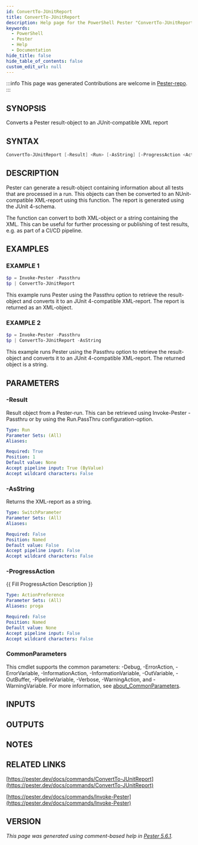 ```yaml
---
id: ConvertTo-JUnitReport
title: ConvertTo-JUnitReport
description: Help page for the PowerShell Pester "ConvertTo-JUnitReport" command
keywords:
  - PowerShell
  - Pester
  - Help
  - Documentation
hide_title: false
hide_table_of_contents: false
custom_edit_url: null
---
```


:::info This page was generated
Contributions are welcome in [Pester-repo](https://github.com/pester/pester).
:::

## SYNOPSIS

Converts a Pester result-object to an JUnit-compatible XML report

## SYNTAX

```powershell
ConvertTo-JUnitReport [-Result] <Run> [-AsString] [-ProgressAction <ActionPreference>] [<CommonParameters>]
```

## DESCRIPTION

Pester can generate a result-object containing information about all
tests that are processed in a run.
This objects can then be converted to an
NUnit-compatible XML-report using this function.
The report is generated
using the JUnit 4-schema.

The function can convert to both XML-object or a string containing the XML.
This can be useful for further processing or publishing of test results,
e.g.
as part of a CI/CD pipeline.

## EXAMPLES

### EXAMPLE 1

```powershell
$p = Invoke-Pester -Passthru
$p | ConvertTo-JUnitReport
```

This example runs Pester using the Passthru option to retrieve the result-object and
converts it to an JUnit 4-compatible XML-report.
The report is returned as an XML-object.

### EXAMPLE 2

```powershell
$p = Invoke-Pester -Passthru
$p | ConvertTo-JUnitReport -AsString
```

This example runs Pester using the Passthru option to retrieve the result-object and
converts it to an JUnit 4-compatible XML-report.
The returned object is a string.

## PARAMETERS

### -Result

Result object from a Pester-run.
This can be retrieved using Invoke-Pester
-Passthru or by using the Run.PassThru configuration-option.

```yaml
Type: Run
Parameter Sets: (All)
Aliases:

Required: True
Position: 1
Default value: None
Accept pipeline input: True (ByValue)
Accept wildcard characters: False
```

### -AsString

Returns the XML-report as a string.

```yaml
Type: SwitchParameter
Parameter Sets: (All)
Aliases:

Required: False
Position: Named
Default value: False
Accept pipeline input: False
Accept wildcard characters: False
```

### -ProgressAction

\{\{ Fill ProgressAction Description \}\}

```yaml
Type: ActionPreference
Parameter Sets: (All)
Aliases: proga

Required: False
Position: Named
Default value: None
Accept pipeline input: False
Accept wildcard characters: False
```

### CommonParameters

This cmdlet supports the common parameters: -Debug, -ErrorAction, -ErrorVariable, -InformationAction, -InformationVariable, -OutVariable, -OutBuffer, -PipelineVariable, -Verbose, -WarningAction, and -WarningVariable. For more information, see [about_CommonParameters](http://go.microsoft.com/fwlink/?LinkID=113216).

## INPUTS

## OUTPUTS

## NOTES

## RELATED LINKS

[https://pester.dev/docs/commands/ConvertTo-JUnitReport](https://pester.dev/docs/commands/ConvertTo-JUnitReport)

[https://pester.dev/docs/commands/Invoke-Pester](https://pester.dev/docs/commands/Invoke-Pester)

## VERSION

*This page was generated using comment-based help in [Pester 5.6.1](https://github.com/pester/pester).*
